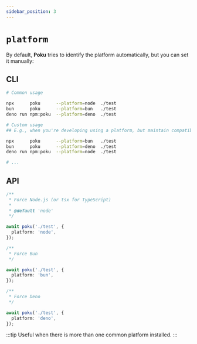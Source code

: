 ```yaml
---
sidebar_position: 3
---
```


# `platform`

By default, **Poku** tries to identify the platform automatically, but you can set it manually:

## CLI

```bash
# Common usage

npx      poku      --platform=node  ./test
bun      poku      --platform=bun   ./test
deno run npm:poku  --platform=deno  ./test
```

```bash
# Custom usage
## E.g., when you're developing using a platform, but maintain compatibility with others

npx      poku      --platform=bun   ./test
bun      poku      --platform=deno  ./test
deno run npm:poku  --platform=node  ./test

# ...
```

## API

```ts
/**
 * Force Node.js (or tsx for TypeScript)
 *
 * @default 'node'
 */

await poku('./test', {
  platform: 'node',
});
```

```ts
/**
 * Force Bun
 */

await poku('./test', {
  platform: 'bun',
});
```

```ts
/**
 * Force Deno
 */

await poku('./test', {
  platform: 'deno',
});
```

:::tip
Useful when there is more than one common platform installed.
:::
